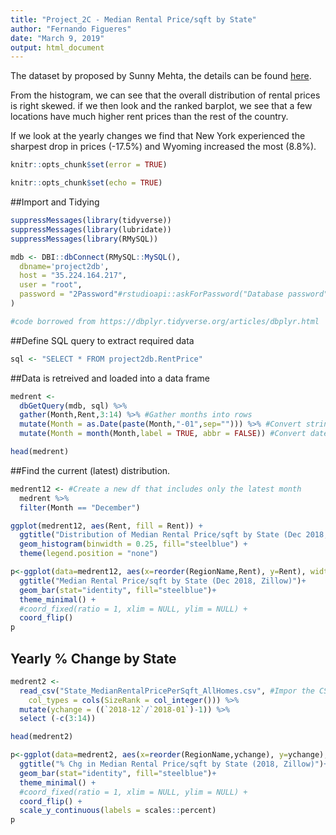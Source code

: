 ```yaml
---
title: "Project_2C - Median Rental Price/sqft by State"
author: "Fernando Figueres"
date: "March 9, 2019"
output: html_document
---
```


The dataset by proposed by Sunny Mehta, the details can be found [here](https://bbhosted.cuny.edu/webapps/discussionboard/do/message?action=list_messages&course_id=_1705327_1&nav=discussion_board&conf_id=_1845526_1&forum_id=_1891187_1&message_id=_31286554_1).

From the histogram, we can see that the overall distribution of rental prices is right skewed. if we then look and the ranked barplot, we see that a few locations have much higher rent prices than the rest of the country.

If we look at the yearly changes we find that New York experienced the sharpest drop in prices (-17.5%) and Wyoming increased the most (8.8%).

```r
knitr::opts_chunk$set(error = TRUE)
```

```r
knitr::opts_chunk$set(echo = TRUE)
```


##Import and Tidying

```r
suppressMessages(library(tidyverse))
suppressMessages(library(lubridate))
suppressMessages(library(RMySQL))
```


```r
mdb <- DBI::dbConnect(RMySQL::MySQL(),
  dbname='project2db',
  host = "35.224.164.217",
  user = "root",
  password = "2Password"#rstudioapi::askForPassword("Database password")
)

#code borrowed from https://dbplyr.tidyverse.org/articles/dbplyr.html
```


##Define SQL query to extract required data
```r
sql <- "SELECT * FROM project2db.RentPrice"
```


##Data is retreived and loaded into a data frame
```r
medrent <- 
  dbGetQuery(mdb, sql) %>% 
  gather(Month,Rent,3:14) %>% #Gather months into rows
  mutate(Month = as.Date(paste(Month,"-01",sep=""))) %>% #Convert strings to dates 
  mutate(Month = month(Month,label = TRUE, abbr = FALSE)) #Convert dates to month

head(medrent)
```

##Find the current (latest) distribution.

```r
medrent12 <- #Create a new df that includes only the latest month
  medrent %>% 
  filter(Month == "December")
```

```r
ggplot(medrent12, aes(Rent, fill = Rent)) +
  ggtitle("Distribution of Median Rental Price/sqft by State (Dec 2018, Zillow)")+
  geom_histogram(binwidth = 0.25, fill="steelblue") +
  theme(legend.position = "none")
```

```r
p<-ggplot(data=medrent12, aes(x=reorder(RegionName,Rent), y=Rent), width=.5,position = position_dodge(width = 60)) +
  ggtitle("Median Rental Price/sqft by State (Dec 2018, Zillow)")+
  geom_bar(stat="identity", fill="steelblue")+
  theme_minimal() +
  #coord_fixed(ratio = 1, xlim = NULL, ylim = NULL) +
  coord_flip() 
p
```

## Yearly % Change by State

```r
medrent2 <- 
  read_csv("State_MedianRentalPricePerSqft_AllHomes.csv", #Impor the CSV file
    col_types = cols(SizeRank = col_integer())) %>% 
  mutate(ychange = ((`2018-12`/`2018-01`)-1)) %>% 
  select (-c(3:14))

head(medrent2)
```

```r
p<-ggplot(data=medrent2, aes(x=reorder(RegionName,ychange), y=ychange), width=.5) +
  ggtitle("% Chg in Median Rental Price/sqft by State (2018, Zillow)")+
  geom_bar(stat="identity", fill="steelblue")+
  theme_minimal() +
  #coord_fixed(ratio = 1, xlim = NULL, ylim = NULL) +
  coord_flip() +
  scale_y_continuous(labels = scales::percent)
p
```



 